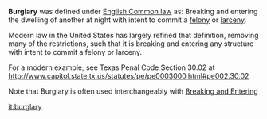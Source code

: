 {{rfc}}

'''Burglary''' was defined under [[English Common law]] as: Breaking and entering the dwelling of another at night with intent to commit a [[felony]] or [[larceny]].

Modern law in the United States has largely refined that definition, removing many of the restrictions, such that it is breaking and entering any structure with intent to commit a felony or larceny.

For a modern example, see Texas Penal Code Section 30.02 at http://www.capitol.state.tx.us/statutes/pe/pe0003000.html#pe002.30.02

Note that Burglary is often used interchangeably with [[Breaking and Entering]]

[[it:burglary]]